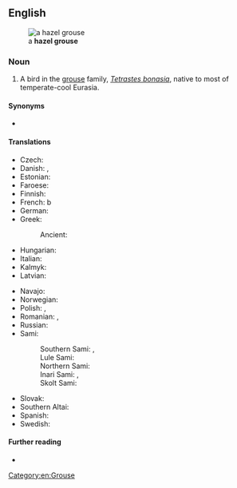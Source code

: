 ==English==
[[File:Tetrastes bonasia.jpg|thumb|a '''hazel grouse''']]

===Noun===
{{en-noun}}

# A bird in the [[grouse]] family, ''[[Tetrastes bonasia]]'', native to most of temperate-cool Eurasia.

====Synonyms====
* {{l|en|hazelhen}}

====Translations====
{{trans-top|bird}}
* Czech: {{t|cs|jeřábek|m}}
* Danish: {{t+|da|hjerpe|c}}, {{t|da|jærpe|c}}
* Estonian: {{t|et|laanepüü}}
* Faroese: {{t|fo|jarpi|m}}
* Finnish: {{t+|fi|pyy}}
* French: {{t+|fr|gélinotte des bois|f}}b
* German: {{t+|de|Haselhuhn|n}}
* Greek: {{t|el|δασόκοτα|n}}
*: Ancient: {{t|grc|τέτραξ|m}}
* Hungarian: {{t+|hu|császármadár}}
* Italian: {{t|it|francolino di monte|m}}
* Kalmyk: {{t|xal|хагльг}}
* Latvian: {{t|lv|meža irbe|f}}
{{trans-mid}}
* Navajo: {{t|nv|Náátsʼózídę́ę́ʼ dįʼ}}
* Norwegian: {{t+|no|jerpe|m|f}}
* Polish: {{t+|pl|jarząbek|m}}, {{t+|pl|jarząbek zwyczajny|m}}
* Romanian: {{t+|ro|ieruncă|f}}, {{t+|ro|brădioară|f}}
* Russian: {{t+|ru|ря́бчик|m}}
* Sami:
*: Southern Sami: {{t|sma|brorke}}, {{t|sma|frorke}}
*: Lule Sami: {{t|smj|bakkoj}}
*: Northern Sami: {{t|se|bakku}}
*: Inari Sami: {{t|smn|puágui}}, {{t|smn|pagoi}}
*: Skolt Sami: {{t|sms|pââgg}}
* Slovak: {{t+|sk|jariabok hôrny|m}}
* Southern Altai: {{t|alt|сымда}}
* Spanish: {{t|es|grévol|m}}
* Swedish: {{t+|sv|järpe|c}}
{{trans-bottom}}

====Further reading====
* {{pedia}}

[[Category:en:Grouse]]